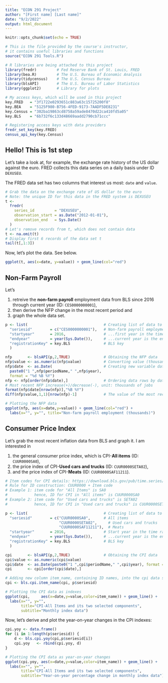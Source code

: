 ```yaml
---
title: "ECON 291 Project"
author: "[First name] [Last name]"
date: "9/2/2022"
output: html_document
---
```


```r

knitr::opts_chunk$set(echo = TRUE)

# This is the file provided by the course's instructor, 
# it contains useful libraries and functions
source("ECON 291 Tools.R")

# R libraries are being attached to this project
library(fredr)         # Fed Reserve Bank of St. Louis, FRED
library(bea.R)         # The U.S. Bureau of Economic Analysis
library(tidycensus)    # The U.S. Census Bureau 
library(blsAPI)        # The U.S. Bureau of Labor Statistics
library(ggplot2)       # Library for plots

# My access keys, which will be used in this project
key.FRED   = "3f1722e0293651c883a63c15725200f8"
key.BEA    = "5125F980-B756-4FED-9173-7AADF5DE8231"
key.Census = "302ba19863cd8758a59ade8470d22ca410fd5a05"
key.BLS    = "6b732f6c133d48669aadd2790cb71ccc"

# Registering access keys with data providers
fredr_set_key(key.FRED)
census_api_key(key.Census)

```

## Hello! This is 1st step

Let's take a look at, for example, the exchange rate history of the US dollar against the euro. FRED collects this data series on a daily basis under ID ```DEXUSEU```. 

The FRED data set has two columns that interest us most: ```date``` and ```value```. 

``` r
# Grab the data on the exchange rate of US dollar to the euro
# Note: the unique ID for this data in the FRED system is DEXUSEU
t <- 
  fredr(
    series_id         = "DEXUSEU",
    observation_start = as.Date("2012-01-01"),
    observation_end   = Sys.Date()
  )
# Let's remove records from t, which does not contain data
t <- na.omit(t)
# Display first 6 records of the data set t
tail(t[,1:3])
```

Now, let's plot the data. See below. 

```r
ggplot(t, aes(x=date, y=value)) + geom_line(col="red")
```

## Non-Farm Payroll

Let's 

  (1) retreive the **non-farm payroll** employment data from BLS since 2016 through current year (ID: ```CES0000000001```), 
  (2) then derive the NFP change in the most recent period and 
  (3) graph the whole data set.

```r

p <- list(                                  # Creating list of data to be retrieved from BLS...
  "seriesid"        = c("CES0000000001"),   # Non-farm payroll employment
  "startyear"       = 2016,                 # ...first year in the time range,
  "endyear"         = year(Sys.Date()),     # ...current year is the end year of the time range 
  "registrationKey" = key.BLS               # BLS key
  )

nfp       <- blsAPI(p,2,TRUE)               # Obtaining the NFP data 
nfp$value <- as.numeric(nfp$value)          # Converting value (thousands of jobs) into numeric
nfp$date  <- as.Date(                       # Creating new variable date to be used in graph 
  paste0("1 ",nfp$periodName," ",nfp$year), 
  format = "%d %B %Y")
nfp <- nfp[order(nfp$date),]                # Ordering data rows by date column
# Most recent NFP increase(+)/decrease(-), unit: thousands of jobs
format(nfp$date[nrow(nfp)],"%B %Y")
diff(nfp$value,1,1)[nrow(nfp)-1]            # The value of the most recent NFP observation

# Plotting the NFP data
ggplot(nfp, aes(x=date,y=value)) + geom_line(col="red") + 
  labs(x="", y="", title="Non-farm payroll employment (thousands)")

```

## Consumer Price Index

Let's grab the most recent inflation data from BLS and graph it. I am interested in 
  
  (1) the general consumer price index, which is CPI-**All items** (ID: ```CUUR0000SA0```),  
  (2) the price index of CPI-**Used cars and trucks** (ID: ```CUUR0000SETA02```),
  (3) and the price index of CPI-**Meats** (ID: ```CUUR0000SAF11211```). 

``` r

# Item codes for CPI details: https://download.bls.gov/pub/time.series/cu/cu.item
# Rule for ID construction: CUUR0000 + Item code
# Example 1: item code for "All Items" is SA0
#            hence, ID for CPI in "All items" is CUUR0000SA0
# Example 2: item code for "Used cars and trucks" is SETA02
#            hence, ID for CPI in "Used cars and trucks" is CUUR0000SETA02

p <- list(                                  # Creating list of data to be retrieved from BLS...
  "seriesid"        = c("CUUR0000SA0",      # All items
                        "CUUR0000SETA02",     # Used cars and trucks
                        "CUUR0000SAF11211"),  # Meats
  "startyear"       = 2016,                 # Start year in the time range,
  "endyear"         = year(Sys.Date()),     # ...current year is the end year of the time range 
  "registrationKey" = key.BLS               # BLS key
  )              

cpi       <- blsAPI(p,2,TRUE)               # Obtaining the CPI data
cpi$value <- as.numeric(cpi$value)
cpi$date  <- as.Date(paste0("1 ",cpi$periodName," ",cpi$year), format = "%d %B %Y")
cpi       <- cpi[order(cpi$date),]

# Adding new column item_name, containing ID names, into the cpi data set
cpi <- bls.cpi.item_name(cpi, p$seriesid)

# Plotting the CPI data as indexes
ggplot(cpi,     aes(x=date,y=value,color=item_name)) + geom_line() + 
  labs(x="", y="", 
       title="CPI-All Items and its two selected components",
       subtitle="Monthly index data")

```

Now, let's derive and plot the year-on-year changes in the CPI indexes:

```r

cpi.yoy <- data.frame()
for (i in 1:length(p$seriesid)) {
    d <- bls.cpi.yoy(cpi,p$seriesid[i])
    cpi.yoy   <- rbind(cpi.yoy, d)
}

# Plotting the CPI data as year-on-year changes
ggplot(cpi.yoy, aes(x=date,y=value,color=item_name)) + geom_line() + 
  labs(x="", y="", 
       title="CPI-All Items and its two selected components",
       subtitle="Year-on-year percentage change in monthly index data")

```
